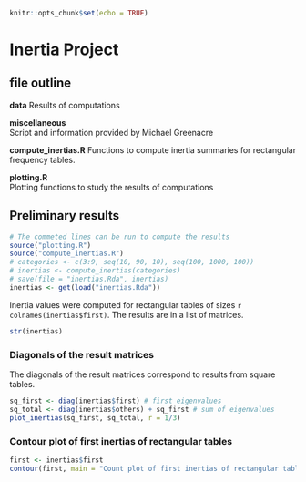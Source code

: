 

```r
knitr::opts_chunk$set(echo = TRUE)
```

# Inertia Project

## file outline

**data**
Results of computations

**miscellaneous**  
Script and information provided by Michael Greenacre

**compute_inertias.R** 
Functions to compute inertia summaries for rectangular frequency tables.

**plotting.R**  
Plotting functions to study the results of computations

## Preliminary results  

```r
# The commeted lines can be run to compute the results
source("plotting.R")
source("compute_inertias.R")
# categories <- c(3:9, seq(10, 90, 10), seq(100, 1000, 100))
# inertias <- compute_inertias(categories)
# save(file = "inertias.Rda", inertias)
inertias <- get(load("inertias.Rda"))
```

Inertia values were computed for rectangular tables of sizes `r colnames(inertias$first)`.
The results are in a list of matrices.

```r
str(inertias)
```

### Diagonals of the result matrices

The diagonals of the result matrices correspond to results from square tables.

```r
sq_first <- diag(inertias$first) # first eigenvalues
sq_total <- diag(inertias$others) + sq_first # sum of eigenvalues
plot_inertias(sq_first, sq_total, r = 1/3)
```

### Contour plot of first inertias of rectangular tables

```r
first <- inertias$first
contour(first, main = "Count plot of first inertias of rectangular tables", sub = paste(colnames(first), collapse = " "))
```

